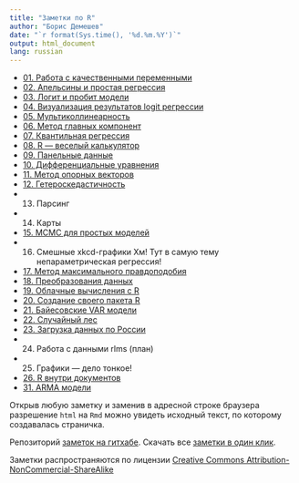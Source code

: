 ```yaml
---
title: "Заметки по R"
author: "Борис Демешев"
date: "`r format(Sys.time(), '%d.%m.%Y')`"
output: html_document
lang: russian
---
```

* [01. Работа с качественными переменными](cycle_files/01_qualitative_variable.html)
* [02. Апельсины и простая регрессия](cycle_files/02_ols_oranges.html)
* [03. Логит и пробит модели](cycle_files/03_logit_regression.html)
* [04. Визуализация результатов logit регрессии](cycle_files/04_qualit_graphs.html)
* [05. Мультиколлинеарность](cycle_files/05_multicollinearity.html)
* [06. Метод главных компонент](cycle_files/06_pca.html)
* [07. Квантильная регрессия](cycle_files/07_quant_reg.html)
* [08. R --- веселый калькулятор](cycle_files/08_fancy_calc.html) 
* [09. Панельные данные](cycle_files/09_panel_regression.html)
* [10. Дифференциальные уравнения](cycle_files/10_diff_eq.html)
* [11. Метод опорных векторов](cycle_files/11_svm.html)
* [12. Гетероскедастичность](cycle_files/12_hetero.html)
* 13. Парсинг 
* 14. Карты
* [15. MCMC для простых моделей](cycle_files/15_mcmc_pack.html)
* 16. Смешные xkcd-графики Хм! Тут в самую тему непараметрическая регрессия!
* [17. Метод максимального правдоподобия](cycle_files/17_ml.html)
* [18. Преобразования данных](cycle_files/18_data_transform.html)
* [19. Облачные вычисления с R](cycle_files/19_cloud.html)
* [20. Создание своего пакета R](cycle_files/20_package.html)
* [21. Байесовские VAR модели](cycle_files/21_bayesian_var.html)
* [22. Случайный лес](cycle_files/22_forest.html)
* [23. Загрузка данных по России](cycle_files/23_load_rus_data.html)
* 24. Работа с данными rlms (план)
* 25. Графики --- дело тонкое!
* [26. R внутри документов](cycle_files/26_literate_programming.html)
* [31. ARMA модели](cycle_files/31_arma_models.html)



Открыв любую заметку и заменив в адресной строке браузера разрешение `html` на `Rmd` можно увидеть исходный текст, по которому создавалась страничка.

Репозиторий [заметок на гитхабе](https://github.com/bdemeshev/r_cycle). Скачать все [заметки в один клик](https://github.com/bdemeshev/r_cycle/archive/gh-pages.zip).

Заметки распространяются по лицензии [Creative Commons Attribution-NonCommercial-ShareAlike](http://creativecommons.org/licenses/by-nc-sa/3.0/deed.ru)




